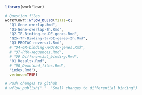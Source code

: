 

```r
library(workflowr)

# Question files
workflowr::wflow_build(files=c(
  "Q1-Gene-overlap.Rmd",
  "Q1-Gene-overlap-2h.Rmd",
  "Q2-TF-Binding-to-DE-genes.Rmd",
  "Q2b-TF-Binding-to-DE-genes-2h.Rmd",
  "Q3-PROTAC-reversal.Rmd",
  # "Q4-GR-binding-PROTAC-genes.Rmd",
  # "Q7-PRX-sequences.Rmd",
  # "Q9-Differential_binding.Rmd",
  "01_Results.Rmd",
  # "00_Download_files.Rmd",
  "index.Rmd"), 
  verbose=TRUE)

# Push changes to github
# wflow_publish(".", "Small changes to differential binding")
```